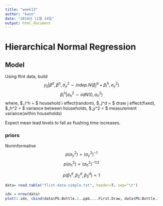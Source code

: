 ```yaml
---
title: "week13"
author: "kwon"
date: "2018년 11월 24일"
output: html_document
---
```


# Hierarchical Normal Regression
## Model
Using flint data, build
$$ y_{ij} | \beta^d, \beta^h, \sigma_y^2 \sim indep. N(\beta_j^d + \beta_i^h, \sigma_y^2) $$
$$ \beta_i^h | \sigma_h^2 \sim iid N (0, \sigma_h^2) $$
where, $\beta_i^h = $ household i effect(random), $\beta_j^d = $ draw j effect(fixed), \n
$\sigma_h^2 = $ variance between households, $\sigma_y^2 = $ measurement variance(within households) \n

Expect mean lead levels to fall as flushing time increases. \n

### priors
Noninformative
$$ p(\sigma_y^2) \propto (\sigma_y^2)^{-1}$$
$$ p(\sigma_h^2) \propto (\sigma_h^2)^{-1/2}$$

$$ p(\beta_1^d, \beta_2^d, \beta_3^d) \propto 1$$

```r
data= read.table("flint-data-simple.txt", header=T, sep="\t")
```

```r
idx = nrow(data)
plot(1:idx, cbind(data$Pb.Bottle.1..ppb....First.Draw, data$Pb.Bottle.2..ppb....45.secs.flushing), type="l")
```









